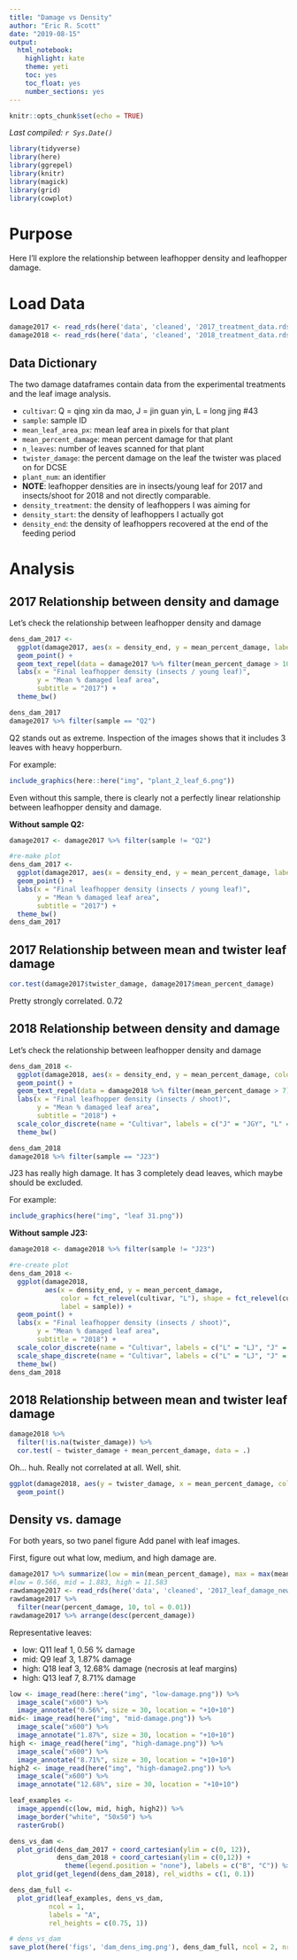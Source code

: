 ```yaml
---
title: "Damage vs Density"
author: "Eric R. Scott"
date: "2019-08-15"
output: 
  html_notebook: 
    highlight: kate
    theme: yeti
    toc: yes
    toc_float: yes
    number_sections: yes
---
```


```r
knitr::opts_chunk$set(echo = TRUE)
```

*Last compiled: `r Sys.Date()`*

```r
library(tidyverse)
library(here)
library(ggrepel)
library(knitr)
library(magick)
library(grid)
library(cowplot)
```

# Purpose

Here I'll explore the relationship between leafhopper density and leafhopper damage.

# Load Data

```r
damage2017 <- read_rds(here('data', 'cleaned', '2017_treatment_data.rds'))
damage2018 <- read_rds(here('data', 'cleaned', '2018_treatment_data.rds'))
```

## Data Dictionary

The two damage dataframes contain data from the experimental treatments and the leaf image analysis.

- `cultivar`: Q = qing xin da mao, J = jin guan yin, L = long jing #43
- `sample`: sample ID
- `mean_leaf_area_px`: mean leaf area in pixels for that plant
- `mean_percent_damage`: mean percent damage for that plant
- `n_leaves`: number of leaves scanned for that plant
- `twister_damage`: the percent damage on the leaf the twister was placed on for DCSE
- `plant_num`: an identifier
- **NOTE**: leafhopper densities are in insects/young leaf for 2017 and insects/shoot for 2018 and not directly comparable.
- `density_treatment`: the density of leafhoppers I was aiming for
- `density_start`: the density of leafhoppers I actually got
- `density_end`: the density of leafhoppers recovered at the end of the feeding period

# Analysis
## 2017 Relationship between density and damage

Let's check the relationship between leafhopper density and damage

```r
dens_dam_2017 <-
  ggplot(damage2017, aes(x = density_end, y = mean_percent_damage, label = sample)) +
  geom_point() +
  geom_text_repel(data = damage2017 %>% filter(mean_percent_damage > 10)) +
  labs(x = "Final leafhopper density (insects / young leaf)",
       y = "Mean % damaged leaf area",
       subtitle = "2017") +
  theme_bw()

dens_dam_2017 
damage2017 %>% filter(sample == "Q2")
```

Q2 stands out as extreme.  Inspection of the images shows that it includes 3 leaves with heavy hopperburn.

For example:

```r
include_graphics(here::here("img", "plant_2_leaf_6.png"))
```

Even without this sample, there is clearly not a perfectly linear relationship between leafhopper density and damage.

__Without sample Q2:__

```r
damage2017 <- damage2017 %>% filter(sample != "Q2")

#re-make plot
dens_dam_2017 <-
  ggplot(damage2017, aes(x = density_end, y = mean_percent_damage, label = sample)) +
  geom_point() +
  labs(x = "Final leafhopper density (insects / young leaf)",
       y = "Mean % damaged leaf area",
       subtitle = "2017") +
  theme_bw()
dens_dam_2017
```
## 2017 Relationship between mean and twister leaf damage

```r
cor.test(damage2017$twister_damage, damage2017$mean_percent_damage)
```

Pretty strongly correlated. 0.72

## 2018 Relationship between density and damage

Let's check the relationship between leafhopper density and damage

```r
dens_dam_2018 <-
  ggplot(damage2018, aes(x = density_end, y = mean_percent_damage, color = cultivar, label = sample)) +
  geom_point() +
  geom_text_repel(data = damage2018 %>% filter(mean_percent_damage > 7)) +
  labs(x = "Final leafhopper density (insects / shoot)",
       y = "Mean % damaged leaf area",
       subtitle = "2018") +
  scale_color_discrete(name = "Cultivar", labels = c("J" = "JGY", "L" = "LJ")) +
  theme_bw()

dens_dam_2018
damage2018 %>% filter(sample == "J23")
```

J23 has really high damage. It has 3 completely dead leaves, which maybe should be excluded.

For example:
```r
include_graphics(here("img", "leaf 31.png"))
```

__Without sample J23:__

```r
damage2018 <- damage2018 %>% filter(sample != "J23")

#re-create plot
dens_dam_2018 <-
  ggplot(damage2018,
         aes(x = density_end, y = mean_percent_damage,
             color = fct_relevel(cultivar, "L"), shape = fct_relevel(cultivar, "L"),
             label = sample)) +
  geom_point() +
  labs(x = "Final leafhopper density (insects / shoot)",
       y = "Mean % damaged leaf area",
       subtitle = "2018") +
  scale_color_discrete(name = "Cultivar", labels = c("L" = "LJ", "J" = "JGY")) +
  scale_shape_discrete(name = "Cultivar", labels = c("L" = "LJ", "J" = "JGY")) +
  theme_bw()
dens_dam_2018
```

## 2018 Relationship between mean and twister leaf damage
```r
damage2018 %>% 
  filter(!is.na(twister_damage)) %>% 
  cor.test( ~ twister_damage + mean_percent_damage, data = .)
```
Oh... huh.  Really not correlated at all.  Well, shit.

```r
ggplot(damage2018, aes(y = twister_damage, x = mean_percent_damage, color = cultivar)) +
  geom_point()
```


## Density vs. damage
For both years, so two panel figure
Add panel with leaf images.

First, figure out what low, medium, and high damage are.

```r
damage2017 %>% summarize(low = min(mean_percent_damage), max = max(mean_percent_damage), mid = median(mean_percent_damage))
#low = 0.566, mid = 1.883, high = 11.583
rawdamage2017 <- read_rds(here('data', 'cleaned', '2017_leaf_damage_new.rds'))
rawdamage2017 %>%
  filter(near(percent_damage, 10, tol = 0.01))
rawdamage2017 %>% arrange(desc(percent_damage))
```

Representative leaves:

- low: Q11 leaf 1, 0.56 % damage
- mid: Q9 leaf 3, 1.87% damage
- high: Q18 leaf 3, 12.68% damage (necrosis at leaf margins)
- high: Q13 leaf 7, 8.71% damage 

```r
low <- image_read(here::here("img", "low-damage.png")) %>%
  image_scale("x600") %>% 
  image_annotate("0.56%", size = 30, location = "+10+10")
mid<- image_read(here("img", "mid-damage.png")) %>%
  image_scale("x600") %>% 
  image_annotate("1.87%", size = 30, location = "+10+10")
high <- image_read(here("img", "high-damage.png")) %>%
  image_scale("x600") %>% 
  image_annotate("8.71%", size = 30, location = "+10+10")
high2 <- image_read(here("img", "high-damage2.png")) %>% 
  image_scale("x600") %>% 
  image_annotate("12.68%", size = 30, location = "+10+10")

leaf_examples <-
  image_append(c(low, mid, high, high2)) %>%
  image_border("white", "50x50") %>% 
  rasterGrob()
```

```r
dens_vs_dam <-
  plot_grid(dens_dam_2017 + coord_cartesian(ylim = c(0, 12)),
            dens_dam_2018 + coord_cartesian(ylim = c(0,12)) +
              theme(legend.position = "none"), labels = c("B", "C")) %>% 
  plot_grid(get_legend(dens_dam_2018), rel_widths = c(1, 0.1))

dens_dam_full <-
  plot_grid(leaf_examples, dens_vs_dam,
          ncol = 1,
          labels = "A",
          rel_heights = c(0.75, 1))

# dens_vs_dam
save_plot(here('figs', 'dam_dens_img.png'), dens_dam_full, ncol = 2, nrow = 2, base_asp = 1.1)
```


